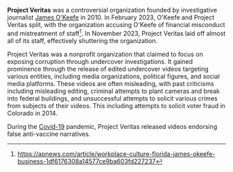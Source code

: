 '''Project Veritas''' was a controversial organization founded by investigative journalist [[James O'Keefe]] in 2010. In February 2023, O'Keefe and Project Veritas split, with the organization accusing O'Keefe of financial misconduct and mistreatment of staff<ref>https://apnews.com/article/workplace-culture-florida-james-okeefe-business-1df6176308a14577ce9ba603fd227237</ref>. In November 2023, Project Veritas laid off almost all of its staff, effectively shuttering the organization.

Project Veritas was a nonprofit organization that claimed to focus on exposing corruption through undercover investigations. It gained prominence through the release of edited undercover videos targeting various entities, including media organizations, political figures, and social media platforms. These videos are often misleading, with past criticisms including misleading editing, criminal attempts to plant cameras and break into federal buildings, and unsuccessful attempts to solicit various crimes from subjects of their videos. This including attempts to solicit voter fraud in Colorado in 2014.

During the [[Covid-19]] pandemic, Project Veritas released videos endorsing false anti-vaccine narratives.
